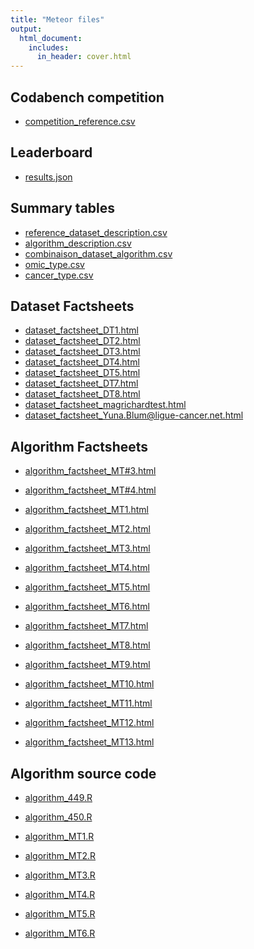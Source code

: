 ```yaml
---
title: "Meteor files"
output:
  html_document:
    includes:
      in_header: cover.html
---
```


## Codabench competition

- [competition_reference.csv](meteor_files/competition_reference.csv)

## Leaderboard

-	[results.json](meteor_files/results.json)  

## Summary tables 


-	[reference_dataset_description.csv](meteor_files/reference_dataset_description.csv)  
-	[algorithm_description.csv](meteor_files/algorithm_description.csv)
-	[combinaison_dataset_algorithm.csv](meteor_files/combinaison_dataset_algorithm.csv)
-	[omic_type.csv](meteor_files/omic_type.csv)
-	[cancer_type.csv](meteor_files/cancer_type.csv) 


## Dataset Factsheets

- [dataset_factsheet_DT1.html](meteor_files/dataset_factsheet_DT1.html)
- [dataset_factsheet_DT2.html](meteor_files/dataset_factsheet_DT2.html)
- [dataset_factsheet_DT3.html](meteor_files/dataset_factsheet_DT3.html)
- [dataset_factsheet_DT4.html](meteor_files/dataset_factsheet_DT4.html)
- [dataset_factsheet_DT5.html](meteor_files/dataset_factsheet_DT5.html)
- [dataset_factsheet_DT7.html](meteor_files/dataset_factsheet_DT7.html)
- [dataset_factsheet_DT8.html](meteor_files/dataset_factsheet_DT8.html)
- [dataset_factsheet_magrichardtest.html](meteor_files/dataset_factsheet_magrichardtest.html)
- [dataset_factsheet_Yuna.Blum@ligue-cancer.net.html](meteor_fdataset_factsheet_Yuna.Blum@ligue-cancer.net.html)

## Algorithm Factsheets

- [algorithm_factsheet_MT#3.html](meteor_files/algorithm_factsheet_MT#3.html)
- [algorithm_factsheet_MT#4.html](meteor_files/algorithm_factsheet_MT#4.html)

- [algorithm_factsheet_MT1.html](meteor_files/algorithm_factsheet_MT1.html)
- [algorithm_factsheet_MT2.html](meteor_files/algorithm_factsheet_MT2.html)
- [algorithm_factsheet_MT3.html](meteor_files/algorithm_factsheet_MT3.html)
- [algorithm_factsheet_MT4.html](meteor_files/algorithm_factsheet_MT4.html)
- [algorithm_factsheet_MT5.html](meteor_files/algorithm_factsheet_MT5.html)
- [algorithm_factsheet_MT6.html](meteor_files/algorithm_factsheet_MT6.html)
- [algorithm_factsheet_MT7.html](meteor_files/algorithm_factsheet_MT7.html)
- [algorithm_factsheet_MT8.html](meteor_files/algorithm_factsheet_MT8.html)
- [algorithm_factsheet_MT9.html](meteor_files/algorithm_factsheet_MT9.html)
- [algorithm_factsheet_MT10.html](meteor_files/algorithm_factsheet_MT10.html)
- [algorithm_factsheet_MT11.html](meteor_files/algorithm_factsheet_MT11.html)
- [algorithm_factsheet_MT12.html](meteor_files/algorithm_factsheet_MT12.html)
- [algorithm_factsheet_MT13.html](meteor_files/algorithm_factsheet_MT13.html)

## Algorithm source code

- [algorithm_449.R](meteor_files/algorithm_449.R)
- [algorithm_450.R](meteor_files/algorithm_440.R)

- [algorithm_MT1.R](meteor_files/algorithm_MT1.R)
- [algorithm_MT2.R](meteor_files/algorithm_MT2.R)
- [algorithm_MT3.R](meteor_files/algorithm_MT3.R)
- [algorithm_MT4.R](meteor_files/algorithm_MT4.R)
- [algorithm_MT5.R](meteor_files/algorithm_MT5.R)
- [algorithm_MT6.R](meteor_files/algorithm_MT6.R)


